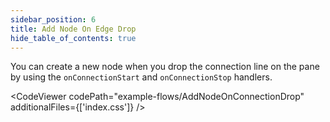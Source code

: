 ```yaml
---
sidebar_position: 6
title: Add Node On Edge Drop
hide_table_of_contents: true
---
```



You can create a new node when you drop the connection line on the pane by using the `onConnectionStart` and `onConnectionStop` handlers.

<CodeViewer codePath="example-flows/AddNodeOnConnectionDrop" additionalFiles={['index.css']} />
